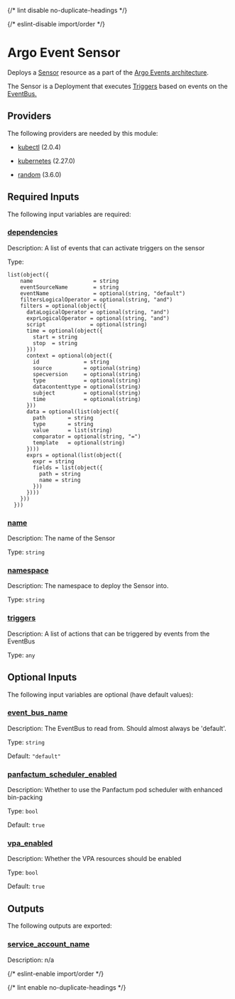 
{/* lint disable no-duplicate-headings */}

{/* eslint-disable import/order */}

<ModuleHeader name="kube_argo_sensor" sourceHref="https://github.com/Panfactum/stack/tree/__PANFACTUM_VERSION_MAIN__/packages/infrastructure/kube_argo_sensor" status="beta" type="submodule" />

# Argo Event Sensor

Deploys a [Sensor](hhttps://argoproj.github.io/argo-events/concepts/sensor/)
resource as a part of the
[Argo Events architecture](https://argoproj.github.io/argo-events/concepts/architecture/).

The Sensor is a Deployment that executes
[Triggers](https://argoproj.github.io/argo-events/concepts/trigger/)
based on events on the
[EventBus.](https://argoproj.github.io/argo-events/concepts/eventbus/)

## Providers

The following providers are needed by this module:

* [kubectl](#requirement_kubectl) (2.0.4)

* [kubernetes](https://registry.terraform.io/providers/hashicorp/kubernetes/2.27.0/docs) (2.27.0)

* [random](https://registry.terraform.io/providers/hashicorp/random/3.6.0/docs) (3.6.0)

## Required Inputs

The following input variables are required:

### <a name="input_dependencies" /> [dependencies](#input_dependencies)

Description: A list of events that can activate triggers on the sensor

Type:

```hcl
list(object({
    name                   = string
    eventSourceName        = string
    eventName              = optional(string, "default")
    filtersLogicalOperator = optional(string, "and")
    filters = optional(object({
      dataLogicalOperator = optional(string, "and")
      exprLogicalOperator = optional(string, "and")
      script              = optional(string)
      time = optional(object({
        start = string
        stop  = string
      }))
      context = optional(object({
        id              = string
        source          = optional(string)
        specversion     = optional(string)
        type            = optional(string)
        datacontenttype = optional(string)
        subject         = optional(string)
        time            = optional(string)
      }))
      data = optional(list(object({
        path       = string
        type       = string
        value      = list(string)
        comparator = optional(string, "=")
        template   = optional(string)
      })))
      exprs = optional(list(object({
        expr = string
        fields = list(object({
          path = string
          name = string
        }))
      })))
    }))
  }))
```

### <a name="input_name" /> [name](#input_name)

Description: The name of the Sensor

Type: `string`

### <a name="input_namespace" /> [namespace](#input_namespace)

Description: The namespace to deploy the Sensor into.

Type: `string`

### <a name="input_triggers" /> [triggers](#input_triggers)

Description: A list of actions that can be triggered by events from the EventBus

Type: `any`

## Optional Inputs

The following input variables are optional (have default values):

### <a name="input_event_bus_name" /> [event\_bus\_name](#input_event_bus_name)

Description: The EventBus to read from. Should almost always be 'default'.

Type: `string`

Default: `"default"`

### <a name="input_panfactum_scheduler_enabled" /> [panfactum\_scheduler\_enabled](#input_panfactum_scheduler_enabled)

Description: Whether to use the Panfactum pod scheduler with enhanced bin-packing

Type: `bool`

Default: `true`

### <a name="input_vpa_enabled" /> [vpa\_enabled](#input_vpa_enabled)

Description: Whether the VPA resources should be enabled

Type: `bool`

Default: `true`

## Outputs

The following outputs are exported:

### <a name="output_service_account_name" /> [service\_account\_name](#output_service_account_name)

Description: n/a

{/* eslint-enable import/order */}

{/* lint enable no-duplicate-headings */}

